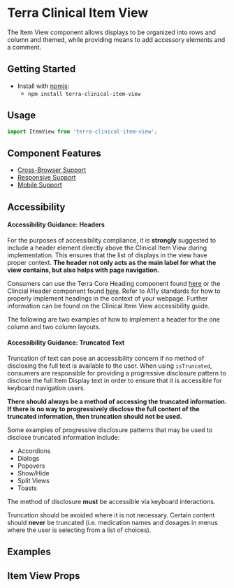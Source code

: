 


<Badge />

# Terra Clinical Item View

The Item View component allows displays to be organized into rows and column and themed, while providing means to add accessory elements and a comment.

## Getting Started

- Install with [npmjs](https://www.npmjs.com):
  - `npm install terra-clinical-item-view`

## Usage
```jsx
import ItemView from 'terra-clinical-item-view';
```

## Component Features
* [Cross-Browser Support](https://engineering.cerner.com/terra-ui/about/terra-ui/component-standards#cross-browser-support)
* [Responsive Support](https://engineering.cerner.com/terra-ui/about/terra-ui/component-standards#responsive-support)
* [Mobile Support](https://engineering.cerner.com/terra-ui/about/terra-ui/component-standards#mobile-support)

## Accessibility

<Notice variant="important" ariaLevel="3">

#### Accessibility Guidance: Headers

For the purposes of accessibility compliance, it is **strongly** suggested to include a header element directly above
the Clinical Item View during implementation. This ensures that the list of displays in the view have proper context.
**The header not only acts as the main label for what the view contains, but also helps with page navigation.**

Consumers can use the Terra Core Heading component found [here](https://engineering.cerner.com/terra-ui/components/cerner-terra-core-docs/heading/about)
or the Clincial Header component found [here](https://engineering.cerner.com/terra-clinical/components/terra-clinical-header/clinical-header/clinical-header).
Refer to A11y standards for how to properly implement headings in the context of your webpage. Further information can be found on the Clinical Item View accessibility guide.

The following are two examples of how to implement a header for the one column and two column layouts. 

</Notice>

<ItemViewWithHeader
    title="ItemView - With Header"
/>
<ItemViewTwoColumnWithHeader
    title="ItemView - Two Column Layout With Header"
/>

<Notice variant="important" ariaLevel="3">

#### Accessibility Guidance: Truncated Text

Truncation of text can pose an accessibility concern if no method of disclosing the full text is available
to the user. When using `isTruncated`, consumers are responsible for providing a progressive disclosure pattern
 to disclose the full Item Display text in order to ensure that it is accessible for keyboard navigation users.

**There should always be a method of accessing the truncated information. If there is no way to progressively
disclose the full content of the truncated information, then truncation should not be used.**

Some examples of progressive disclosure patterns that may be used to disclose truncated information include:
- Accordions
- Dialogs
- Popovers
- Show/Hide
- Split Views
- Toasts

The method of disclosure **must** be accessible via keyboard interactions.

Truncation should be avoided where it is not necessary. Certain content should **never** be truncated (i.e. 
medication names and dosages in menus where the user is selecting from a list of choices).

</Notice>

## Examples
<ItemViewStandard title="ItemView - Default" />
<ItemViewTwoColumn
    title="ItemView - Two Column Layout"
    description="When including icons as part of an '<ItemView.Display />', it is recommended to use the iconAlignment='inline' prop for best alignment and wrapping with the text."
/>
<ItemViewTwoColumnByRow
    title="ItemView - Two Column Layout By Row"
    description="The 'trueColumn' prop defaults to 'false' so this is the default behavior for the two column layout.
    The displays are split two at a time into rows which are stylized to look like columns instead of actual true columns - programmatically it's handled by row.
    When using the two column layout, it is recommended to have the 'trueColumn' prop set to 'true' for best accessibility adhearence."
/>
<ItemViewTwoColumnStart title="ItemView - Start Emphasis" />
<ItemViewComment title="ItemView - Comment" />
<ItemViewAll title="ItemView - All Elements" />
<ItemViewAllTopAligned title="ItemView - All Elements Top Aligned" />
<ItemViewOverrideDefaultStyling title="ItemView - Override Default Styling" />

## Item View Props
<ItemViewProps />
